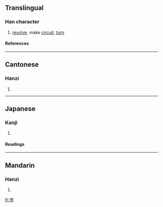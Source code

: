 ==Translingual==
===Han character===
{{Han char|rn=50|rad=巾|as=01|sn=4|four=5022<sub>7</sub>|canj=十月 (JB)}}
# [[revolve]], make [[circuit]], [[turn]]
====References====
{{Han ref|kx=0328.010|dkj=08772|dj=0632.100|hdz=10728.020|uh=5DFF|ud=24063|bh=C95D|bd=51549}}
----
==Cantonese==
===Hanzi===
{{yue-hanzi|jyut=|y=si5}}
# {{defn|Cantonese}}
----
==Japanese==
===Kanji===
{{ja-kanji|grade=|rs=巾01}}
# {{defn|Japanese}} 
====Readings====
{{ja-readings|on=[[ふつ]] (futsu), [[ふち]] (fuchi), [[はつ]] (hatsu), [[はち]] (hachi)|kun=[[ひざかけ]] (hizakake)}}
----
==Mandarin==
===Hanzi===
{{cmn-hanzi|pin=[[fú]] (fu2)|wg=fu<sup>2</sup>}}
# {{defn|Mandarin}}

[[fr:巿]]